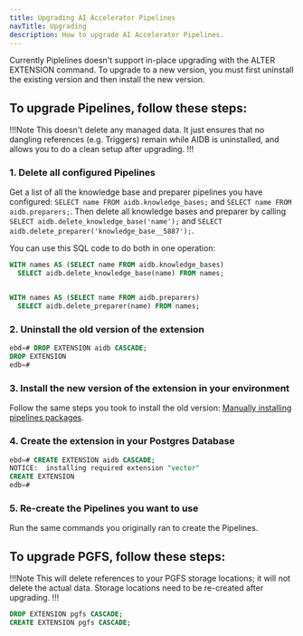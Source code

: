 ```yaml
---
title: Upgrading AI Accelerator Pipelines
navTitle: Upgrading
description: How to upgrade AI Accelerator Pipelines.
---
```


Currently Piplelines doesn't support in-place upgrading with the ALTER EXTENSION command. To upgrade to a new version, you must first uninstall the existing version and then install the new version.

## To upgrade Pipelines, follow these steps:
!!!Note
This doesn't delete any managed data. It just ensures that no dangling references (e.g. Triggers) remain while AIDB is uninstalled, and allows you to do a clean setup after upgrading.
!!!

### 1. Delete all configured Pipelines
Get a list of all the knowledge base and preparer pipelines you have configured: `SELECT name FROM aidb.knowledge_bases;` and `SELECT name FROM aidb.preparers;`. Then delete all knowledge bases and preparer by calling `SELECT aidb.delete_knowledge_base('name');` and `SELECT aidb.delete_preparer('knowledge_base__5887');`.

You can use this SQL code to do both in one operation:
```sql
WITH names AS (SELECT name FROM aidb.knowledge_bases)
  SELECT aidb.delete_knowledge_base(name) FROM names;


WITH names AS (SELECT name FROM aidb.preparers)
  SELECT aidb.delete_preparer(name) FROM names;
```

### 2. Uninstall the old version of the extension
```sql
ebd=# DROP EXTENSION aidb CASCADE;
DROP EXTENSION
edb=#
```

### 3. Install the new version of the extension in your environment
Follow the same steps you took to install the old version: [Manually installing pipelines packages](packages).

### 4. Create the extension in your Postgres Database
```sql
ebd=# CREATE EXTENSION aidb CASCADE;
NOTICE:  installing required extension "vector"
CREATE EXTENSION
edb=#
```

### 5. Re-create the Pipelines you want to use
Run the same commands you originally ran to create the Pipelines.



## To upgrade PGFS, follow these steps:
!!!Note
This will delete references to your PGFS storage locations; it will not delete the actual data. Storage locations need to be re-created after upgrading.
!!!

```sql
DROP EXTENSION pgfs CASCADE;
CREATE EXTENSION pgfs CASCADE;
```
